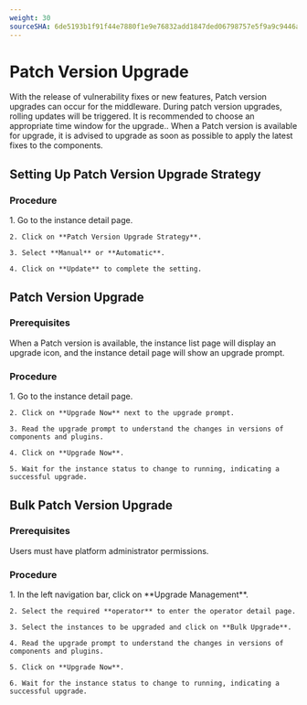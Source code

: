 ```yaml
---
weight: 30
sourceSHA: 6de5193b1f91f44e7880f1e9e76832add1847ded06798757e5f9a9c9446aa667
---
```


# Patch Version Upgrade

With the release of vulnerability fixes or new features, Patch version upgrades can occur for the middleware. During patch version upgrades, rolling updates will be triggered. It is recommended to choose an appropriate time window for the upgrade.. When a Patch version is available for upgrade, it is advised to upgrade as soon as possible to apply the latest fixes to the components.

## Setting Up Patch Version Upgrade Strategy

### Procedure

<Tabs>
  <Tab label="Web Console">
    1. Go to the instance detail page.

    2. Click on **Patch Version Upgrade Strategy**.

    3. Select **Manual** or **Automatic**.

    4. Click on **Update** to complete the setting.
  </Tab>
</Tabs>

## Patch Version Upgrade

### Prerequisites

When a Patch version is available, the instance list page will display an upgrade icon, and the instance detail page will show an upgrade prompt.

### Procedure

<Tabs>
  <Tab label="Web Console">
    1. Go to the instance detail page.

    2. Click on **Upgrade Now** next to the upgrade prompt.

    3. Read the upgrade prompt to understand the changes in versions of components and plugins.

    4. Click on **Upgrade Now**.

    5. Wait for the instance status to change to running, indicating a successful upgrade.
  </Tab>
</Tabs>

## Bulk Patch Version Upgrade

### Prerequisites

Users must have platform administrator permissions.

### Procedure

<Tabs>
  <Tab label="Web Console">
    1. In the left navigation bar, click on **Upgrade Management**.

    2. Select the required **operator** to enter the operator detail page.

    3. Select the instances to be upgraded and click on **Bulk Upgrade**.

    4. Read the upgrade prompt to understand the changes in versions of components and plugins.

    5. Click on **Upgrade Now**.

    6. Wait for the instance status to change to running, indicating a successful upgrade.
  </Tab>
</Tabs>
